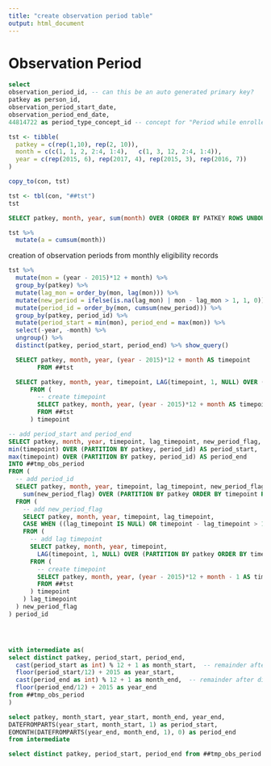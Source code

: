 ```yaml
---
title: "create observation period table"
output: html_document
---
```



  
# Observation Period

```sql

select
observation_period_id, -- can this be an auto generated primary key?
patkey as person_id,
observation_period_start_date,
observation_period_end_date,
44814722 as period_type_concept_id -- concept for "Period while enrolled in insurance"

```




```r
tst <- tibble(
  patkey = c(rep(1,10), rep(2, 10)),
  month = c(c(1, 1, 2, 2:4, 1:4),   c(1, 3, 12, 2:4, 1:4)),
  year = c(rep(2015, 6), rep(2017, 4), rep(2015, 3), rep(2016, 7))
)

copy_to(con, tst)
```

```r
tst <- tbl(con, "##tst")
tst

```
```sql
SELECT patkey, month, year, sum(month) OVER (ORDER BY PATKEY ROWS UNBOUNDED PRECEDING) AS a FROM ##tst

```


```r
tst %>% 
  mutate(a = cumsum(month))
```

creation of observation periods from monthly eligibility records
```r

tst %>% 
  mutate(mon = (year - 2015)*12 + month) %>% 
  group_by(patkey) %>% 
  mutate(lag_mon = order_by(mon, lag(mon))) %>% 
  mutate(new_period = ifelse(is.na(lag_mon) | mon - lag_mon > 1, 1, 0)) %>% 
  mutate(period_id = order_by(mon, cumsum(new_period))) %>% 
  group_by(patkey, period_id) %>% 
  mutate(period_start = min(mon), period_end = max(mon)) %>% 
  select(-year, -month) %>% 
  ungroup() %>% 
  distinct(patkey, period_start, period_end) %>% show_query()

```


```sql
  SELECT patkey, month, year, (year - 2015)*12 + month AS timepoint
        FROM ##tst
```
```sql
  SELECT patkey, month, year, timepoint, LAG(timepoint, 1, NULL) OVER (PARTITION BY patkey ORDER BY timepoint) AS lag_timepoint
      FROM (
        -- create timepoint
        SELECT patkey, month, year, (year - 2015)*12 + month AS timepoint
        FROM ##tst
      ) timepoint

```


```sql

-- add period_start and period_end
SELECT patkey, month, year, timepoint, lag_timepoint, new_period_flag, period_id,
min(timepoint) OVER (PARTITION BY patkey, period_id) AS period_start, 
max(timepoint) OVER (PARTITION BY patkey, period_id) AS period_end
INTO ##tmp_obs_period
FROM (
  -- add period_id
  SELECT patkey, month, year, timepoint, lag_timepoint, new_period_flag,
    sum(new_period_flag) OVER (PARTITION BY patkey ORDER BY timepoint ROWS UNBOUNDED PRECEDING) AS period_id
  FROM (
    -- add new_period_flag
    SELECT patkey, month, year, timepoint, lag_timepoint, 
    CASE WHEN ((lag_timepoint IS NULL) OR timepoint - lag_timepoint > 1) THEN (1) ELSE (0) END AS new_period_flag
    FROM (
      -- add lag timepoint
      SELECT patkey, month, year, timepoint, 
        LAG(timepoint, 1, NULL) OVER (PARTITION BY patkey ORDER BY timepoint) AS lag_timepoint
      FROM (
        -- create timepoint
        SELECT patkey, month, year, (year - 2015)*12 + month - 1 AS timepoint -- timepoint needs to start counting at zero from reference month
        FROM ##tst
      ) timepoint
    ) lag_timepoint
  ) new_period_flag
) period_id





```


```sql
with intermediate as(
select distinct patkey, period_start, period_end, 
  cast(period_start as int) % 12 + 1 as month_start,  -- remainder after division by 12 where zero is mapped to 12
  floor(period_start/12) + 2015 as year_start,
  cast(period_end as int) % 12 + 1 as month_end,  -- remainder after division by 12 where zero is mapped to 12
  floor(period_end/12) + 2015 as year_end
from ##tmp_obs_period
)

select patkey, month_start, year_start, month_end, year_end,
DATEFROMPARTS(year_start, month_start, 1) as period_start,
EOMONTH(DATEFROMPARTS(year_end, month_end, 1), 0) as period_end
from intermediate

```


```sql

select distinct patkey, period_start, period_end from ##tmp_obs_period

```